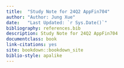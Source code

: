 --- 
title:  "Study Note for 24Q2 AppFin704"
author: "Author: Jung Xue"
date:   "Last Updated: `r Sys.Date()`"
bibliography: references.bib
description: Study Note for 24Q2 AppFin704 
documentclass: book
link-citations: yes
site: bookdown::bookdown_site
biblio-style: apalike
---

